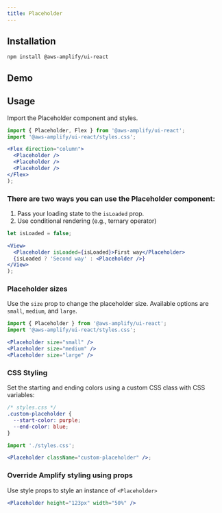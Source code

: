 ```yaml
---
title: Placeholder
---
```



## Installation

```
npm install @aws-amplify/ui-react
```

## Demo

<PlaceholderDemo />

## Usage

Import the Placeholder component and styles.

```jsx
import { Placeholder, Flex } from '@aws-amplify/ui-react';
import '@aws-amplify/ui-react/styles.css';

<Flex direction="column">
  <Placeholder />
  <Placeholder />
  <Placeholder />
</Flex>
);
```

<Flex direction="column">
  <Placeholder />
  <Placeholder />
  <Placeholder />
</Flex>

### There are two ways you can use the Placeholder component:

1. Pass your loading state to the `isLoaded` prop.
2. Use conditional rendering (e.g., ternary operator)

```jsx
let isLoaded = false;

<View>
  <Placeholder isLoaded={isLoaded}>First way</Placeholder>
  {isLoaded ? 'Second way' : <Placeholder />}
</View>
);
```

<TwoWays />

### Placeholder sizes

Use the `size` prop to change the placeholder size. Available options are `small`, `medium`, and `large`.

```jsx
import { Placeholder } from '@aws-amplify/ui-react';
import '@aws-amplify/ui-react/styles.css';

<Placeholder size="small" />
<Placeholder size="medium" />
<Placeholder size="large" />
```

<Flex direction="column">
  <Placeholder size="small" />
  <Placeholder size="medium" />
  <Placeholder size="large" />
</Flex>

### CSS Styling

Set the starting and ending colors using a custom CSS class with CSS variables:

```css
/* styles.css */
.custom-placeholder {
  --start-color: purple;
  --end-color: blue;
}
```

```jsx
import './styles.css';

<Placeholder className="custom-placeholder" />;
```

<Placeholder className="custom-placeholder" />

### Override Amplify styling using props

Use style props to style an instance of `<Placeholder>`

```jsx
<Placeholder height="123px" width="50%" />
```

<Placeholder height="123px" width="50%" />
